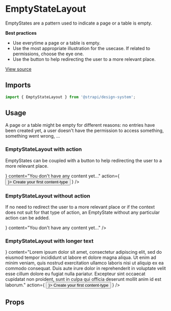 <!--- EmptyStateLayout.stories.mdx --->


<Meta title="Design System/Components/EmptyStateLayout" component={EmptyStateLayout} />

# EmptyStateLayout

EmptyStates are a pattern used to indicate a page or a table is empty.

**Best practices**

- Use everytime a page or a table is empty.
- Use the most appropriate illustration for the usecase. If related to permissions, choose the eye one.
- Use the button to help redirecting the user to a more relevant place.

[View source](https://github.com/strapi/design-system/tree/main/packages/strapi-design-system/src/EmptyStateLayout)

## Imports

```js
import { EmptyStateLayout } from '@strapi/design-system';
```

## Usage

A page or a table might be empty for different reasons: no entries have been created yet, a user doesn't have the
permission to access something, something went wrong, ...

### EmptyStateLayout with action

EmptyStates can be coupled with a button to help redirecting the user to a more relevant place.

<Canvas>
  <Story name="base">
    <Box padding={8} background="neutral100">
      <EmptyStateLayout
        icon={<Illo />}
        content="You don't have any content yet..."
        action={
          <Button variant="secondary" startIcon={<Plus />}>
            Create your first content-type
          </Button>
        }
      />
    </Box>
  </Story>
</Canvas>

### EmptyStateLayout without action

If no need to redirect the user to a more relevant place or if the context does not suit for that type of action, an
EmptyState without any particular action can be added.

<Canvas>
  <Story name="without action">
    <Box padding={8} background="neutral100">
      <EmptyStateLayout icon={<Illo />} content="You don't have any content yet..." />
    </Box>
  </Story>
</Canvas>

### EmptyStateLayout with longer text

<Canvas>
  <Story name="with large text">
    <Box padding={8} background="neutral100">
      <EmptyStateLayout
        icon={<Illo />}
        content="Lorem ipsum dolor sit amet, consectetur adipiscing elit, sed do eiusmod tempor incididunt ut labore et dolore magna aliqua. Ut enim ad minim veniam, quis nostrud exercitation ullamco laboris nisi ut aliquip ex ea commodo consequat. Duis aute irure dolor in reprehenderit in voluptate velit esse cillum dolore eu fugiat nulla pariatur. Excepteur sint occaecat cupidatat non proident, sunt in culpa qui officia deserunt mollit anim id est laborum."
        action={
          <Button variant="secondary" startIcon={<Plus />}>
            Create your first content-type
          </Button>
        }
      />
    </Box>
  </Story>
</Canvas>

## Props

<ArgsTable of={EmptyStateLayout} />
